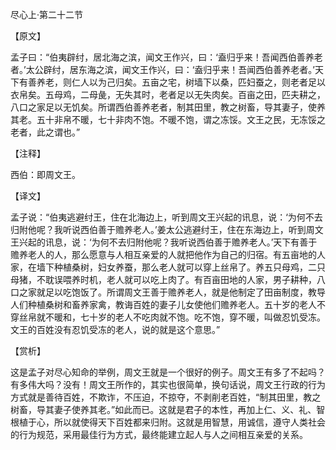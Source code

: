 

尽心上·第二十二节

【原文】

孟子曰：“伯夷辟纣，居北海之滨，闻文王作兴，曰：‘盍归乎来！吾闻西伯善养老者。’太公辟纣，居东海之滨，闻文王作兴，曰：‘盍归乎来！吾闻西伯善养老者。’天下有善养老，则仁人以为己归矣。五亩之宅，树墙下以桑，匹妇蚕之，则老者足以衣帛矣。五母鸡，二母彘，无失其时，老者足以无失肉矣。百亩之田，匹夫耕之，八口之家足以无饥矣。所谓西伯善养老者，制其田里，教之树畜，导其妻子，使养其老。五十非帛不暖，七十非肉不饱。不暖不饱，谓之冻馁。文王之民，无冻馁之老者，此之谓也。”

【注释】

西伯：即周文王。

【译文】

孟子说：“伯夷逃避纣王，住在北海边上，听到周文王兴起的讯息，说：‘为何不去归附他呢？我听说西伯善于赡养老人。’姜太公逃避纣王，住在东海边上，听到周文王兴起的讯息，说：‘为何不去归附他呢？我听说西伯善于赡养老人。’天下有善于赡养老人的人，那么愿意与人相互亲爱的人就把他作为自己的归宿。有五亩地的人家，在墙下种植桑树，妇女养蚕，那么老人就可以穿上丝帛了。养五只母鸡，二只母猪，不耽误喂养时机，老人就可以吃上肉了。有百亩田地的人家，男子耕种，八口之家就足以吃饱饭了。所谓周文王善于赡养老人，就是他制定了田亩制度，教导人们种植桑树和畜养家禽，教诲百姓的妻子儿女使他们赡养老人。五十岁的老人不穿丝帛就不暖和，七十岁的老人不吃肉就不饱。吃不饱，穿不暖，叫做忍饥受冻。文王的百姓没有忍饥受冻的老人，说的就是这个意思。”

【赏析】

这是孟子对尽心知命的举例，周文王就是一个很好的例子。周文王有多了不起吗？有多伟大吗？没有！周文王所作的，其实也很简单，换句话说，周文王行政的行为方式就是善待百姓，不欺诈，不压迫，不掠夺，不剥削老百姓，“制其田里，教之树畜，导其妻子使养其老。”如此而已。这就是君子的本性，再加上仁、义、礼、智根植于心，所以就使得天下百姓都来归附。这就是用智慧，用诚信，遵守人类社会的行为规范，采用最佳行为方式，最终能建立起人与人之间相互亲爱的关系。


